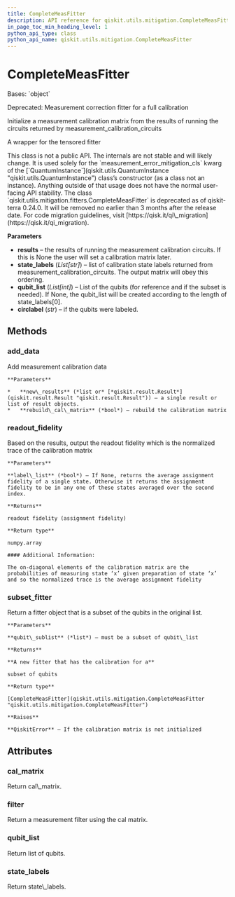 ```yaml
---
title: CompleteMeasFitter
description: API reference for qiskit.utils.mitigation.CompleteMeasFitter
in_page_toc_min_heading_level: 1
python_api_type: class
python_api_name: qiskit.utils.mitigation.CompleteMeasFitter
---
```


# CompleteMeasFitter

<Class id="qiskit.utils.mitigation.CompleteMeasFitter" isDedicatedPage={true} github="https://github.com/qiskit/qiskit/tree/stable/0.24/qiskit/utils/mitigation/fitters.py" signature="CompleteMeasFitter(results, state_labels, qubit_list=None, circlabel='')">
  Bases: `object`

  Deprecated: Measurement correction fitter for a full calibration

  Initialize a measurement calibration matrix from the results of running the circuits returned by measurement\_calibration\_circuits

  A wrapper for the tensored fitter

  <Admonition title="Warning" type="caution">
    This class is not a public API. The internals are not stable and will likely change. It is used solely for the `measurement_error_mitigation_cls` kwarg of the [`QuantumInstance`](qiskit.utils.QuantumInstance "qiskit.utils.QuantumInstance") class’s constructor (as a class not an instance). Anything outside of that usage does not have the normal user-facing API stability.
  </Admonition>

  <Admonition title="Deprecated since version 0.24.0" type="danger">
    The class `qiskit.utils.mitigation.fitters.CompleteMeasFitter` is deprecated as of qiskit-terra 0.24.0. It will be removed no earlier than 3 months after the release date. For code migration guidelines, visit [https://qisk.it/qi\_migration](https://qisk.it/qi_migration).
  </Admonition>

  **Parameters**

  *   **results** – the results of running the measurement calibration circuits. If this is None the user will set a calibration matrix later.
  *   **state\_labels** (*List\[str]*) – list of calibration state labels returned from measurement\_calibration\_circuits. The output matrix will obey this ordering.
  *   **qubit\_list** (*List\[int]*) – List of the qubits (for reference and if the subset is needed). If None, the qubit\_list will be created according to the length of state\_labels\[0].
  *   **circlabel** (*str*) – if the qubits were labeled.

  ## Methods

  <span id="qiskit-utils-mitigation-completemeasfitter-add-data" />

  ### add\_data

  <Function id="qiskit.utils.mitigation.CompleteMeasFitter.add_data" signature="CompleteMeasFitter.add_data(new_results, rebuild_cal_matrix=True)">
    Add measurement calibration data

    **Parameters**

    *   **new\_results** (*list or* [*qiskit.result.Result*](qiskit.result.Result "qiskit.result.Result")) – a single result or list of result objects.
    *   **rebuild\_cal\_matrix** (*bool*) – rebuild the calibration matrix
  </Function>

  <span id="qiskit-utils-mitigation-completemeasfitter-readout-fidelity" />

  ### readout\_fidelity

  <Function id="qiskit.utils.mitigation.CompleteMeasFitter.readout_fidelity" signature="CompleteMeasFitter.readout_fidelity(label_list=None)">
    Based on the results, output the readout fidelity which is the normalized trace of the calibration matrix

    **Parameters**

    **label\_list** (*bool*) – If None, returns the average assignment fidelity of a single state. Otherwise it returns the assignment fidelity to be in any one of these states averaged over the second index.

    **Returns**

    readout fidelity (assignment fidelity)

    **Return type**

    numpy.array

    #### Additional Information:

    The on-diagonal elements of the calibration matrix are the probabilities of measuring state ‘x’ given preparation of state ‘x’ and so the normalized trace is the average assignment fidelity
  </Function>

  <span id="qiskit-utils-mitigation-completemeasfitter-subset-fitter" />

  ### subset\_fitter

  <Function id="qiskit.utils.mitigation.CompleteMeasFitter.subset_fitter" signature="CompleteMeasFitter.subset_fitter(qubit_sublist)">
    Return a fitter object that is a subset of the qubits in the original list.

    **Parameters**

    **qubit\_sublist** (*list*) – must be a subset of qubit\_list

    **Returns**

    **A new fitter that has the calibration for a**

    subset of qubits

    **Return type**

    [CompleteMeasFitter](qiskit.utils.mitigation.CompleteMeasFitter "qiskit.utils.mitigation.CompleteMeasFitter")

    **Raises**

    **QiskitError** – If the calibration matrix is not initialized
  </Function>

  ## Attributes

  ### cal\_matrix

  <Attribute id="qiskit.utils.mitigation.CompleteMeasFitter.cal_matrix">
    Return cal\_matrix.
  </Attribute>

  ### filter

  <Attribute id="qiskit.utils.mitigation.CompleteMeasFitter.filter">
    Return a measurement filter using the cal matrix.
  </Attribute>

  ### qubit\_list

  <Attribute id="qiskit.utils.mitigation.CompleteMeasFitter.qubit_list">
    Return list of qubits.
  </Attribute>

  ### state\_labels

  <Attribute id="qiskit.utils.mitigation.CompleteMeasFitter.state_labels">
    Return state\_labels.
  </Attribute>
</Class>

